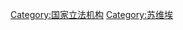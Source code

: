 {{Interlanguage links|time=2019-06-21T12:19:07+00:00}}
{{Catmore}}

[[Category:国家立法机构|Category:国家立法机构]]
[[Category:苏维埃|Category:苏维埃]]